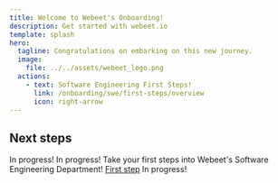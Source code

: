 ```yaml
---
title: Welcome to Webeet's Onboarding!
description: Get started with webeet.io
template: splash
hero:
  tagline: Congratulations on embarking on this new journey.
  image:
    file: ../../assets/webeet_logo.png
  actions:
    - text: Software Engineering First Steps!
      link: /onboarding/swe/first-steps/overview
      icon: right-arrow
---
```



## Next steps

<CardGrid stagger>
	<Card title="About Webeet" icon="rocket">
    In progress!
	</Card>
	<Card title="Data" icon="seti:bazel">
    In progress!
	</Card>
	<Card title="Software Engineering" icon="vim">
    Take your first steps into Webeet's Software Engineering Department! 
<a href="/onboarding/swe/overview">First step</a>
	</Card>
	<Card title="Cybersecurity" icon="seti:xml">
    In progress!
	</Card>
</CardGrid>
